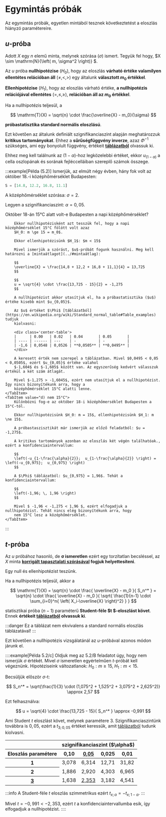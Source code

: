 
# Egymintás próbák

Az egymintás próbák, egyetlen mintából tesznek következtetést a eloszlás hiányzó paramétereire.


## $u$-próba

Adott $X$ egy $n$ elemű minta, melynek szórása ($\sigma$) ismert. Tegyük fel hogy,
$X \sim \mathrm{N}{\left( m, \sigma^2 \right)} $.

Az $u$ próba **nullhipotézise** ($H_0$), hogy az eloszlás **várható értéke valamilyen ellentétes relációban áll**
($\ne, <, >$) egy általunk **választott $m_0$ értékkel**.

**Ellenhipotézise** ($H_1$), hogy az eloszlás várható értéke, **a nullhipotézis relációjával ellentétes** ($=, \le, \ge$), 
**relációban áll az $m_0$ értékkel**.

Ha a nullhipotézis teljesül, a

$$
\mathrm{T}(X) = \sqrt{n} \cdot \frac{\overline{X} - m_0}{\sigma}
$$

**próbastatisztika standard normális eloszlású**.

Ezt követően az általunk definiált szignifikanciaszint alapján meghatározzuk **kritikus tartományokat**. Ehhez a 
**sűrűségfüggvény inverze**, azaz $\Phi^{-1}$ szükséges, ami egy bonyolult függvény, értékeit
[**táblázatból**](https://en.wikipedia.org/wiki/Standard_normal_table#Table_examples) olvassuk ki.

Ehhez meg kell találnunk az $(1-\alpha)$-hoz legközelebbi értéket, ekkor $u_{(1-\alpha)}$ a cella oszlopának és sorának
fejléccelláiban szereplő számok összege.

:::example[Példa (5.2)]
Ismerjük, az elmúlt négy évben, hány fok volt az október 18.-i középhőmérséklet Budapesten:

```py
S = [14.8, 12.2, 16.8, 11.1]
```

A középhőmérséklet szórása: $\sigma = 2$.

Legyen a szignifikanciaszint: $\alpha = 0,05$.

<Tabs>
    <TabItem value="b) kisebb mint 15°C">
        Október 18-án 15°C alatt volt-e Budapesten a napi középhőmérséklet?

        Ekkor nullhipotézisként azt tesszük fel, hogy a napi középhőmérséklet 15°C fölött volt azaz
        $H_0: m \ge 15 = m_0$.

        Ekkor ellenhipotézisünk $H_1$: $m < 15$

        Mivel ismerjük a szórást, $u$-próbát fogunk használni. Meg kell határozni a [mintaátlagot](../#mintaátlag):

        $$
        \overline{X} = \frac{14,8 + 12,2 + 16,8 + 11,1}{4} = 13,725
        $$

        $$
        u = \sqrt{4} \cdot \frac{13,725 - 15}{2} = -1,275
        $$

        A nullhipotézist akkor utasítjuk el, ha a próbastatisztika ($u$) értéke kisebb mint $u_{0,05}$.

        Az $u$ értéket $\Phi$ [táblázatból](https://en.wikipedia.org/wiki/Standard_normal_table#Table_examples) tudjuk
        kiolvasni:

        <div class='center-table'>
        |      | 0.00   | 0.02   | 0.04       | 0.05       |
        | ---- | ------ | ---    | -          | -          |
        | -1,6 | 0,0548 | 0,0526 | **0,0505** | **0,0495** |
        </div>

        A keresett érték nem szerepel a táblázatban. Mivel $0,0495 < 0,05 < 0,0505$, ezért $u_{0,05}$ értéke valahol
        $-1,604$ és $-1,605$ között van. Az egyszerűség kedvért válasszuk értékül a két szám átlagát.

        Mivel $-1,275 > -1,6045$, ezért nem utasítjuk el a nullhipotézist. Így nincs bizonyítékunk arra, hogy a
        középhőmérséklet 15°C alatti lenne.
    </TabItem>
    <TabItem value="d) nem 15°C">
        Különbözni fog-e az október 18-i középhőmerséklet Budapesten a 15°C-tól.

        Ekkor nullhipotézisünk $H_0: m = 15$, ellenhipotézisünk $H_1: m \ne 15$.

        A próbastaszisztikát már ismerjük az előző feladatból: $u = -1,275$.

        A kritikus tartományok azonban az eloszlás két végén találhatóak., ezért a konfidenciaintervallum:

        $$
        \left(-u_{1-\frac{\alpha}{2}};  u_{1-\frac{\alpha}{2}} \right) = \left(-u_{0,975};  u_{0,975} \right)
        $$

        A $\Phi$ táblázatból: $u_{0,975} = 1,96$. Tehát a konfidenciaintervallum:

        $$
        \left(-1,96; \, 1,96 \right)
        $$

        Mivel $ -1,96 < -1,275 < 1,96 $, ezért elfogadjuk a nullhipotézist. Tehát nincs elég bizonyítékunk arra, hogy
        nem 15°C lesz a középhőmérséklet.
    </TabItem>
</Tabs>
:::

## $t$-próba

Az $u$ próbához hasonló, de **$\mathbf{\sigma}$ ismeretlen** ezért egy torzítatlan becsléssel, az $X$ minta
**[korrigált tapasztalati szórásával](../#korrig%C3%A1lt-tapasztalati-sz%C3%B3r%C3%A1s) fogjuk helyettesíteni**.

Egy null és ellenhipotézist teszünk.

Ha a nullhipotézis teljesül, akkor a

$$
\mathrm{T}(X)
= \sqrt{n} \cdot \frac{ \overline{X} - m_0 }{ S_n^* }
= \sqrt{n} \cdot \frac{ \overline{X} - m_0 }{ \sqrt{ \frac{1}{n-1} \cdot \sum_{i=0}^n{ \left( X_i-\overline{X}  \right)^2} } }
$$

statisztikai próba $(n-1)$ paraméterű **Student-féle $t $-eloszlást követ**. Ennek **értékeit
[táblázatból](https://en.wikipedia.org/wiki/Student's_t-distribution#Table_of_selected_values) olvassuk ki**.

:::danger
Ez a táblázat nem ekvivalens a standard normális eloszlás táblázatával!
:::

Ezt követően a nullhipotézis vizsgálatánál az $u$-próbával azonos módon járunk el.

::::example[Példa 5.2/c]
Oldjuk meg az 5.2/B feladatot úgy, hogy nem ismerjük $\sigma$ értékét. Mivel $\sigma$ ismeretlen egyértelműen $t$-próbát
kell végeznünk. Hipotéziseink változatlanok: $H_0: m \ge 15, \; H_1: m < 15$.

Becsüljük először $\sigma$-t:

$$
S_n^* = \sqrt{\frac{1}{3} \cdot (1,075^2 + 1,525^2 + 3,075^2 + 2,625^2)}
\approx 2,57
$$

Ezt felhasználva:

$$
u = \sqrt{4} \cdot \frac{13,725 - 15}{ S_n^* } \approx -0,991 
$$

Ami Student $t$ eloszlást követ, melynek paramétere $3$. Szignifikanciaszintünk továbbra is $0,05$, ezért a
$t_{3; 0,05}$ értéket keressük, amit
[táblázatból](https://en.wikipedia.org/wiki/Student's_t-distribution#Table_of_selected_values) tudunk kiolvasni.

<div class='center-table'>
<table>
    <thead>
        <tr>
            <th></th>
            <th colspan="4">szignifikanciaszint ($\alpha$)</th>
        </tr>
        <tr>
            <th>Eloszlás paramétere</th>
            <th>0,10</th>
            <th><u>0,05</u></th>
            <th>0,025</th>
            <th>0,01</th>
        </tr>
    </thead>
    <tbody>
        <tr>
            <th>1</th>
            <td>3,078</td>
            <td>6,314</td>
            <td>12,71</td>
            <td>31,82</td>
        </tr>
        <tr>
            <th>2</th>
            <td>1,886</td>
            <td>2,920</td>
            <td>4,303</td>
            <td>6,965</td>
        </tr>
        <tr>
            <th><u>3</u></th>
            <td>1,638</td>
            <td><u>2,353</u></td>
            <td>3,182</td>
            <td>4,541</td>
        </tr>
    </tbody>
</table>
</div>

:::info
A Student-féle $t$ eloszlás szimmetrikus ezért $t_{x; \, \alpha} = -t_{x; \, 1-\alpha}$.
:::

Mivel $t = -0,991 < -2,353$, ezért $t$ a konfidenciaintervallumba esik, így elfogadjuk a nullhipotézist.
::::
